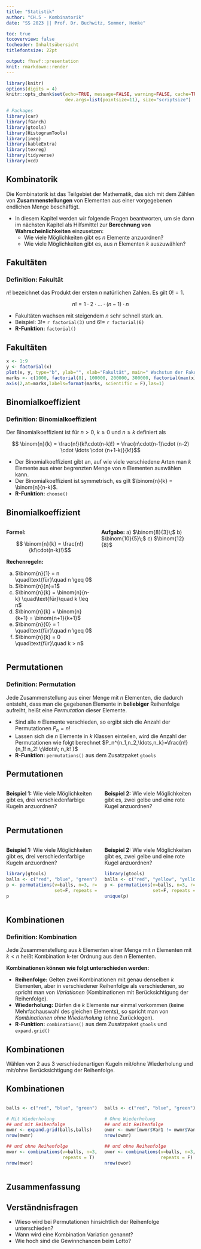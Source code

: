 ```yaml
---
title: "Statistik"
author: "CH.5 - Kombinatorik"
date: "SS 2023 || Prof. Dr. Buchwitz, Sommer, Henke"

toc: true
tocoverview: false
tocheader: Inhaltsübersicht
titlefontsize: 22pt

output: fhswf::presentation
knit: rmarkdown::render
---
```


```r
library(knitr)
options(digits = 4)
knitr::opts_chunk$set(echo=TRUE, message=FALSE, warning=FALSE, cache=TRUE, 
                      dev.args=list(pointsize=11), size="scriptsize")

# Packages
library(car)
library(fGarch)
library(gtools)
library(HistogramTools)
library(ineq)
library(kableExtra)
library(texreg)
library(tidyverse)
library(vcd)
```


## Kombinatorik

Die Kombinatorik ist das Teilgebiet der Mathematik, das sich mit dem Zählen von **Zusammenstellungen** von Elementen aus einer vorgegebenen endlichen Menge beschäftigt.

\vspace{1cm}
- In diesem Kapitel werden wir folgende Fragen beantworten, um sie dann im nächsten Kapitel als Hilfsmittel zur **Berechnung von Wahrscheinlichkeiten** einzusetzen:
  + Wie viele Möglichkeiten gibt es $n$ Elemente anzuordnen?
  + Wie viele Möglichkeiten gibt es, aus $n$ Elementen $k$ auszuwählen?

## Fakultäten

:::{.block}
### Definition: Fakultät

$n!$ bezeichnet das Produkt der ersten $n$ natürlichen Zahlen. Es gilt $0! = 1$.

$$n! = 1 \cdot 2 \cdot \ldots\cdot (n-1) \cdot n$$
:::

- Fakultäten wachsen mit steigendem $n$ sehr schnell stark an.
- Beispiel: $3! =$ `r factorial(3)` und $6! =$ `r factorial(6)` 
- **R-Funktion:** `factorial()`

## Fakultäten

```r
x <- 1:9
y <- factorial(x)
plot(x, y, type="b", ylab="", xlab="Fakultät", main=" Wachstum der Fakultäten", yaxt='n')
marks <- c(1000, factorial(8), 100000, 200000, 300000, factorial(max(x)))
axis(2,at=marks,labels=format(marks, scientific = F),las=1)
```


## Binomialkoeffizient

:::{.block}
### Definition: Binomialkoeffizient

Der Binomialkoeffizient ist für $n>0$, $k\geq0$ und $n\geq k$ definiert als

$$ \binom{n}{k} = \frac{n!}{k!\cdot(n-k)!} = \frac{n\cdot(n-1)\cdot (n-2) \cdot \ldots \cdot (n+1-k)}{k!}$$
:::

- Der Binomialkoeffizient gibt an, auf wie viele verschiedene Arten man $k$ Elemente aus einer begrenzten Menge von $n$ Elementen auswählen kann.
- Der Binomialkoeffizient ist symmetrisch, es gilt $\binom{n}{k} = \binom{n}{n-k}$.
- **R-Funktion:** `choose()`

## Binomialkoeffizient

:::{.columns}
:::{.column}
**Formel:**

$$ \binom{n}{k} = \frac{n!}{k!\cdot(n-k)!}$$

\vspace{1cm}

**Rechenregeln:**

a) $\binom{n}{1} = n \quad\text{für}\quad n \geq 0$
b) $\binom{n}{n}=1$
c) $\binom{n}{k} = \binom{n}{n-k} \quad\text{für}\quad k \leq n$
d) $\binom{n}{k} + \binom{n}{k+1} = \binom{n+1}{k+1}$
e) $\binom{n}{0} = 1 \quad\text{für}\quad n \geq 0$
f) $\binom{n}{k} = 0 \quad\text{für}\quad k > n$
:::

:::{.column}
**Aufgabe:** a) $\binom{8}{3}\;$ b) $\binom{10}{5}\;$ c) $\binom{12}{8}$
\kariert{18}
:::
:::

## Permutationen

:::{.block}
### Definition: Permutation
Jede Zusammenstellung aus einer Menge mit $n$ Elementen, die dadurch entsteht, dass man die gegebenen Elemente in **beliebiger** Reihenfolge aufreiht, heißt eine *Permutation* dieser Elemente.
:::

- Sind alle $n$ Elemente verschieden, so ergibt sich die Anzahl der Permutationen $P_n = n!$
- Lassen sich die $n$ Elemente in $k$ Klassen einteilen, wird die Anzahl der Permutationen wie folgt berechnet $P_n^{n_1,n_2,\ldots,n_k}=\frac{n!}{n_1! n_2! \;\ldots\; n_k! }$
- **R-Funktion:** `permutations()` aus dem Zusatzpaket `gtools`

## Permutationen

:::{.columns}
:::{.column}
**Beispiel 1:**
Wie viele Möglichkeiten gibt es, drei verschiedenfarbige Kugeln anzuordnen?
\kariert{15}
:::
:::{.column}
**Beispiel 2:**
Wie viele Möglichkeiten gibt es, zwei gelbe und eine rote Kugel anzuordnen?
\kariert{15}
:::
:::

## Permutationen

:::{.columns}
:::{.column}
**Beispiel 1:**
Wie viele Möglichkeiten gibt es, drei verschiedenfarbige Kugeln anzuordnen?
```r
library(gtools)
balls <- c("red", "blue", "green")
p <- permutations(v=balls, n=3, r=3,
                  set=F, repeats = F)
p
```
:::
:::{.column}
**Beispiel 2:**
Wie viele Möglichkeiten gibt es, zwei gelbe und eine rote Kugel anzuordnen?
```r
library(gtools)
balls <- c("red", "yellow", "yellow")
p <- permutations(v=balls, n=3, r=3,
                  set=F, repeats = F)
unique(p)
```
:::
:::


## Kombinationen

:::{.block}
### Definition: Kombination
Jede Zusammenstellung aus $k$ Elementen einer Menge mit $n$ Elementen mit $k<n$ heißt Kombination k-ter Ordnung aus den $n$ Elementen.
:::

**Kombinationen können wie folgt unterschieden werden:**

- **Reihenfolge:** Gelten zwei Kombinationen mit genau denselben $k$ Elementen, aber in verschiedener Reihenfolge als verschiedenen, so spricht man von *Variationen* (Kombinationen mit Berücksichtigung der Reihenfolge). 
- **Wiederholung:** Dürfen die $k$ Elemente nur einmal vorkommen (keine Mehrfachauswahl des gleichen Elements), so spricht man von *Kombinationen ohne Wiederholung* (ohne Zurücklegen).
- **R-Funktion:** `combinations()` aus dem Zusatzpaket `gtools` und `expand.grid()`

## Kombinationen

\small \textbf{Vier Möglichkeiten:} Wählen von 2 aus 3 verschiedenartigen Kugeln mit/ohne Wiederholung und mit/ohne Berücksichtigung der Reihenfolge.
\kariert{18}

## Kombinationen

:::{.columns}
:::{.column}
```r
balls <- c("red", "blue", "green")

# Mit Wiederholung
## und mit Reihenfolge 
mwmr <- expand.grid(balls,balls)
nrow(mwmr)

## und ohne Reihenfolge
mwor <- combinations(v=balls, n=3, r=2,
                     repeats = T)
nrow(mwor)
```
:::
:::{.column}

```r
balls <- c("red", "blue", "green")

# Ohne Wiederholung
## und mit Reihenfolge 
owmr <- mwmr[mwmr$Var1 != mwmr$Var2, ]
nrow(owmr)

## und ohne Reihenfolge
owor <- combinations(v=balls, n=3, r=2,
                     repeats = F)
nrow(owor)
```
:::
:::


## Zusammenfassung

\small
\begin{table}[]
\begin{tabular}{c|c|c|c|}
\cline{2-4}
                                        & Permutationen                                                  & \multicolumn{2}{c|}{Kombinationen}                       \\ \cline{2-4} 
                                        & \multicolumn{2}{c|}{Reihenfolge berücksichtigt}                                            & ohne Reihenfolge             \\ \hline
\multicolumn{1}{|c|}{ohne Wiederholung} & $P_n=n!$                                                       & $V_n^k=\frac{n!}{(n-k)!}$ & $C_n^k=\binom{n}{k}$         \\ \hline
\multicolumn{1}{|c|}{mit Wiederholung}  & $P_n^{n_1,n_2,\ldots,n_k}=\frac{n!}{n_1! n_2! \;\ldots\;n_k!}$ & $V_{w,n}^k=n^k$           & $C_{w,n}^k=\binom{n+k-1}{k}$ \\ \hline
\end{tabular}
\end{table}

## Verständnisfragen

- Wieso wird bei Permutationen hinsichtlich der Reihenfolge unterschieden?
- Wann wird eine Kombination Variation genannt?
- Wie hoch sind die Gewinnchancen beim Lotto?
